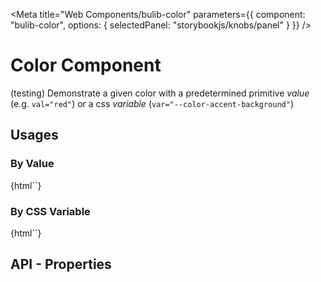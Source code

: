 
<Meta 
  title="Web Components/bulib-color"
  parameters={{
    component: "bulib-color",
    options: { selectedPanel: "storybookjs/knobs/panel" }
  }}
/>

# Color Component

(testing) Demonstrate a given color with a predetermined primitive _value_ (e.g. `val="red"`) 
  or a css _variable_ (`var="--color-accent-background"`)

## Usages 

### By Value

<Preview withToolbar>
  <Story name="Value">
    {html`<bulib-color val="red"></bulib-color>`}
  </Story>
</Preview>

### By CSS Variable

<Preview withToolbar>
  <Story name="Variable">
    {html`<bulib-color var="--color-accent-background" white></bulib-color>`}
  </Story>
</Preview>

## API - Properties 

<Props of="bulib-color" />

